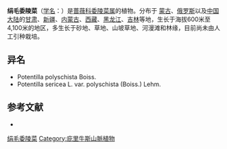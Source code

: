 {{Speciesbox
| name = 绢毛委陵菜
| status = 
| status_system = 
| image =
| genus = Potentilla
| species = sericea
| authority = L.
| subdivision_ranks =[[变种|变种]]
| subdivision =
* 绢毛委陵菜 ''P. s.'' var. ''sericea''
* [[变叶绢毛委陵菜|变叶绢毛委陵菜]] ''P. s.'' var. ''polyschista''
}}

'''绢毛委陵菜'''（[[学名|学名]]：{{lang|la|''Potentilla sericea''}}）是[[蔷薇科|蔷薇科]][[委陵菜属|委陵菜属]]的植物。分布于 [[蒙古|蒙古]]、[[俄罗斯|俄罗斯]]以及[[中国大陆|中国大陆]]的[[甘肃|甘肃]]、[[新疆|新疆]]、[[内蒙古|内蒙古]]、[[西藏|西藏]]、[[黑龙江|黑龙江]]、[[吉林|吉林]]等地，生长于海拔600米至4,100米的地区，多生长于砂地、草地、山坡草地、河漫滩和林缘，目前尚未由人工引种栽培。

== 异名 ==
* Potentilla polyschista Boiss.
* Potentilla sericea L. var. polyschista (Boiss.) Lehm.

== 参考文献 ==
<div class="references-small">
* {{cite web| url =http://www.bioinfo.cn/db05/KmzwSpecies.php?action=view&id=19189| title =绢毛委陵菜（原变种）| work =《中国高等植物数据库全库》| publisher =中国科学院微生物研究所| author =昆明植物研究所| accessdate =2009-02-25| archive-date =2018-06-28| archive-url =https://web.archive.org/web/20180628204035/http://www.bioinfo.cn/db05/KmzwSpecies.php?action=view| dead-url =yes}}
</div>
{{Taxonbar|from=Q3084474}}

[[Category:委陵菜属|绢毛委陵菜]]
[[Category:庇里牛斯山脈植物|Category:庇里牛斯山脈植物]]

{{植物小作品}}
